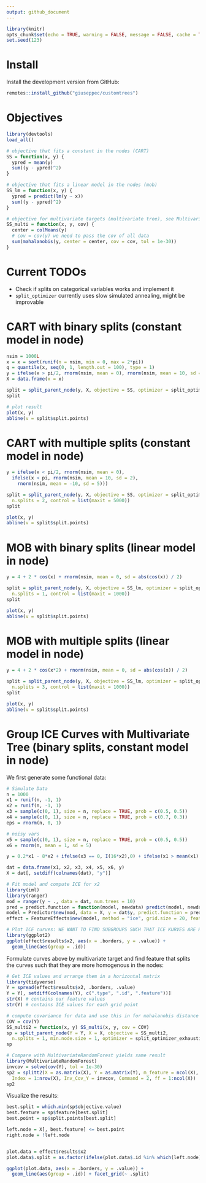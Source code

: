 ```yaml
---
output: github_document
---
```


```r
library(knitr)
opts_chunk$set(echo = TRUE, warning = FALSE, message = FALSE, cache = TRUE)
set.seed(123)
```

# Install

Install the development version from GitHub:

```r
remotes::install_github("giuseppec/customtrees")
```

# Objectives
```r
library(devtools)
load_all()
```

```r
# objective that fits a constant in the nodes (CART) 
SS = function(x, y) {
  ypred = mean(y)
  sum((y - ypred)^2)
}

# objective that fits a linear model in the nodes (mob)
SS_lm = function(x, y) {
  ypred = predict(lm(y ~ x))
  sum((y - ypred)^2)
}

# objective for multivariate targets (multivariate tree), see MultivariateRandomForest::Node_cost function
SS_multi = function(x, y, cov) {
  center = colMeans(y)
  # cov = cov(y) we need to pass the cov of all data
  sum(mahalanobis(y, center = center, cov = cov, tol = 1e-30))
}
```

# Current TODOs

- Check if splits on categorical variables works and implement it
- `split_optimizer` currently uses slow simulated annealing, might be improvable

# CART with binary splits (constant model in node)

```r
nsim = 1000L
x = x = sort(runif(n = nsim, min = 0, max = 2*pi))
q = quantile(x, seq(0, 1, length.out = 100), type = 1)
y = ifelse(x > pi/2, rnorm(nsim, mean = 0), rnorm(nsim, mean = 10, sd = 2))
X = data.frame(x = x)

split = split_parent_node(y, X, objective = SS, optimizer = split_optimizer_exhaustive)
split

# plot result
plot(x, y)
abline(v = split$split.points)
```

# CART with multiple splits (constant model in node)

```r
y = ifelse(x < pi/2, rnorm(nsim, mean = 0), 
  ifelse(x < pi, rnorm(nsim, mean = 10, sd = 2), 
    rnorm(nsim, mean = -10, sd = 5)))

split = split_parent_node(y, X, objective = SS, optimizer = split_optimizer, 
  n.splits = 2, control = list(maxit = 5000))
split

plot(x, y)
abline(v = split$split.points)
```

# MOB with binary splits (linear model in node)

```r
y = 4 + 2 * cos(x) + rnorm(nsim, mean = 0, sd = abs(cos(x)) / 2)

split = split_parent_node(y, X, objective = SS_lm, optimizer = split_optimizer_exhaustive, 
  n.splits = 1, control = list(maxit = 1000))
split

plot(x, y)
abline(v = split$split.points)
```

# MOB with multiple splits (linear model in node)

```r
y = 4 + 2 * cos(x*2) + rnorm(nsim, mean = 0, sd = abs(cos(x)) / 2)

split = split_parent_node(y, X, objective = SS_lm, optimizer = split_optimizer, 
  n.splits = 3, control = list(maxit = 1000))
split

plot(x, y)
abline(v = split$split.points)
```

# Group ICE Curves with Multivariate Tree (binary splits, constant model in node)

We first generate some functional data:

```r
# Simulate Data
n = 1000
x1 = runif(n, -1, 1)
x2 = runif(n, -1, 1)
x3 = sample(c(0, 1), size = n, replace = TRUE, prob = c(0.5, 0.5))
x4 = sample(c(0, 1), size = n, replace = TRUE, prob = c(0.7, 0.3))
eps = rnorm(n, 0, 1)

# noisy vars
x5 = sample(c(0, 1), size = n, replace = TRUE, prob = c(0.5, 0.5))
x6 = rnorm(n, mean = 1, sd = 5)

y = 0.2*x1 - 8*x2 + ifelse(x3 == 0, I(16*x2),0) + ifelse(x1 > mean(x1), I(8*x2),0) + eps

dat = data.frame(x1, x2, x3, x4, x5, x6, y)
X = dat[, setdiff(colnames(dat), "y")]

# Fit model and compute ICE for x2
library(iml)
library(ranger)
mod = ranger(y ~ ., data = dat, num.trees = 10)
pred = predict.function = function(model, newdata) predict(model, newdata)$predictions
model = Predictor$new(mod, data = X, y = dat$y, predict.function = pred)
effect = FeatureEffects$new(model, method = "ice", grid.size = 20, features = "x2")

# Plot ICE curves: WE WANT TO FIND SUBGROUPS SUCH THAT ICE KURVES ARE HOMOGENOUS
library(ggplot2)
ggplot(effect$results$x2, aes(x = .borders, y = .value)) + 
  geom_line(aes(group = .id))
```

Formulate curves above by multivariate target and find feature that splits the curves such that they are more homogenous in the nodes:

```r
# Get ICE values and arrange them in a horizontal matrix
library(tidyverse)
Y = spread(effect$results$x2, .borders, .value)
Y = Y[, setdiff(colnames(Y), c(".type", ".id", ".feature"))]
str(X) # contains our feature values
str(Y) # contains ICE values for each grid point

# compute covariance for data and use this in for mahalanobis distance in the objective
COV = cov(Y)
SS_multi2 = function(x, y) SS_multi(x, y, cov = COV)
sp = split_parent_node(Y = Y, X = X, objective = SS_multi2, 
  n.splits = 1, min.node.size = 1, optimizer = split_optimizer_exhaustive)
sp

# Compare with MultivariateRandomForest yields same result
library(MultivariateRandomForest)
invcov = solve(cov(Y), tol = 1e-30)
sp2 = splitt2(X = as.matrix(X), Y = as.matrix(Y), m_feature = ncol(X), 
  Index = 1:nrow(X), Inv_Cov_Y = invcov, Command = 2, ff = 1:ncol(X))
sp2
```

Visualize the results:

```r
best.split = which.min(sp$objective.value)
best.feature = sp$feature[best.split]
best.point = sp$split.points[best.split]

left.node = X[, best.feature] <= best.point
right.node = !left.node


plot.data = effect$results$x2
plot.data$.split = as.factor(ifelse(plot.data$.id %in% which(left.node), "left.node", "right.node"))

ggplot(plot.data, aes(x = .borders, y = .value)) + 
  geom_line(aes(group = .id)) + facet_grid(~ .split)
```

